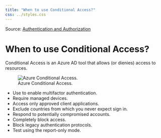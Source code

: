 ```yaml
---
title: "When to use Conditional Access?"
css: ../styles.css
---
```


Source: [Authentication and Authorization](https://microsoftlearning.github.io/AZ-305-DesigningMicrosoftAzureInfrastructureSolutions/Instructions/CaseStudy/07-Access.html)

# When to use Conditional Access?
Conditional Access is an Azure AD tool that allows (or dienies) access to resources.

![Azure Conditional Access.](../images/when-to-use-conditional-access.png)

- Use to enable multifactor authentication.
- Require managed devices.
- Access only approved client applications.
- Exclude countries from which you never expect sign in.
- Respond to potentially compromised accounts.
- Completely block access.
- Block legacy authentication protocols.
- Test using the report-only mode.
